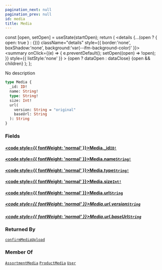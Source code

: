```yaml
---
pagination_next: null
pagination_prev: null
id: media
title: Media
---
```









  const [open, setOpen] = useState(startOpen);
  return (
    <details {...(open ? { open: true } : {})} className="details" style={{ border:'none', boxShadow:'none', background:'var(--ifm-background-color)' }}>
      <summary
        onClick={(e) => {
          e.preventDefault();
          setOpen((open) => !open);
        }}
        style={{ listStyle:'none' }}
      >
      {open ? dataOpen : dataClose}
      </summary>
      {open && children}
    </details>
  );
};








No description


```graphql
type Media {
  _id: ID!
  name: String!
  type: String!
  size: Int!
  url(
    version: String = "original"
    baseUrl: String
  ): String
}
```




### Fields

#### [<code style={{ fontWeight: 'normal' }}>Media.<b>_id</b></code>](#)<Bullet />[`ID!`](/schema/types/scalars/id.mdx) <Badge class="badge badge--secondary" text="non-null"/> <Badge class="badge badge--secondary" text="scalar"/> 



#### [<code style={{ fontWeight: 'normal' }}>Media.<b>name</b></code>](#)<Bullet />[`String!`](/schema/types/scalars/string.mdx) <Badge class="badge badge--secondary" text="non-null"/> <Badge class="badge badge--secondary" text="scalar"/> 



#### [<code style={{ fontWeight: 'normal' }}>Media.<b>type</b></code>](#)<Bullet />[`String!`](/schema/types/scalars/string.mdx) <Badge class="badge badge--secondary" text="non-null"/> <Badge class="badge badge--secondary" text="scalar"/> 



#### [<code style={{ fontWeight: 'normal' }}>Media.<b>size</b></code>](#)<Bullet />[`Int!`](/schema/types/scalars/int.mdx) <Badge class="badge badge--secondary" text="non-null"/> <Badge class="badge badge--secondary" text="scalar"/> 



#### [<code style={{ fontWeight: 'normal' }}>Media.<b>url</b></code>](#)<Bullet />[`String`](/schema/types/scalars/string.mdx) <Badge class="badge badge--secondary" text="scalar"/> 

##### [<code style={{ fontWeight: 'normal' }}>Media.url.<b>version</b></code>](#)<Bullet />[`String`](/schema/types/scalars/string.mdx) <Badge class="badge badge--secondary" text="scalar"/> 



##### [<code style={{ fontWeight: 'normal' }}>Media.url.<b>baseUrl</b></code>](#)<Bullet />[`String`](/schema/types/scalars/string.mdx) <Badge class="badge badge--secondary" text="scalar"/> 







### Returned By

[`confirmMediaUpload`](/schema/operations/mutations/confirm-media-upload.mdx)  <Badge class="badge badge--secondary" text="mutation"/>

### Member Of

[`AssortmentMedia`](/schema/types/objects/assortment-media.mdx)  <Badge class="badge badge--secondary" text="object"/><Bullet />[`ProductMedia`](/schema/types/objects/product-media.mdx)  <Badge class="badge badge--secondary" text="object"/><Bullet />[`User`](/schema/types/objects/user.mdx)  <Badge class="badge badge--secondary" text="object"/>

